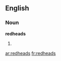 ==English==

===Noun===
'''redheads'''

# {{plural of|[[redhead]]}}

[[ar:redheads]]
[[fr:redheads]]